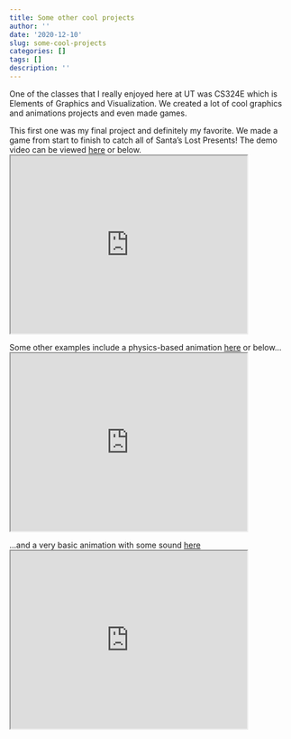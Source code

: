 ```yaml
---
title: Some other cool projects
author: ''
date: '2020-12-10'
slug: some-cool-projects
categories: []
tags: []
description: ''
---
```


One of the classes that I really enjoyed here at UT was CS324E which is Elements of Graphics and Visualization. We created a lot of cool graphics and animations projects and even made games. 

This first one was my final project and definitely my favorite. We made a game from start to finish to catch all of Santa's Lost Presents! The demo video can be viewed [here](https://youtu.be/kXNU-pjiayc) or below.
<iframe width="420" height="315"
src="https://youtu.be/kXNU-pjiayc">
</iframe>

Some other examples include a physics-based animation [here](https://youtu.be/106DSL0I9cQ) or below...
<iframe width="420" height="315"
src="https://youtu.be/106DSL0I9cQ">
</iframe>

...and a very basic animation with some sound [here](https://youtu.be/IVF-gER-MUU)
<iframe width="420" height="315"
src="https://youtu.be/IVF-gER-MUU">
</iframe>